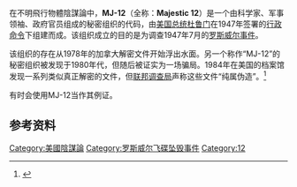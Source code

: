 {{noteTA
|1=zh-cn:罗斯威尔; zh-tw:羅斯威爾; zh-hk:羅茲威爾;
}}
在不明飛行物體陰謀論中，'''MJ-12'''（全称：'''Majestic 12'''）是一个由科学家、军事领袖、政府官员组成的秘密组织的代码，由[[美国总统|美国总统]][[杜鲁门|杜鲁门]]在1947年签署的[[行政命令|行政命令]]下组建而成。该组织成立的目的是为调查1947年7月的[[罗斯威尔事件|罗斯威尔事件]]。

该组织的存在从1978年的加拿大解密文件开始浮出水面。另一个称作“MJ-12”的秘密组织被发现于1980年代，但随后被证实为一场骗局。1984年在美国的档案馆发现一系列类似真正解密的文件，但[[联邦调查局|联邦调查局]]声称这些文件“纯属伪造”。<ref name=FBI_bogus>{{cite web |url=http://vault.fbi.gov/Majestic%2012/Majestic%2012%20Part%201%20of%201/at_download/file |title=FBI - Majestic 12 Part 1 of 1 |work=An FBI archive containing details of "Majestic 12" |accessdate=2011-04-10 |archive-date=2021-01-31 |archive-url=https://web.archive.org/web/20210131044307/https://vault.fbi.gov/Majestic%2012/Majestic%2012%20Part%201%20of%201/at_download/file |dead-url=no }}</ref>

{{link-en|不明飞行物阴谋论|UFO conspiracy theory|UFO阴谋论}}有时会使用MJ-12当作其例证。

== 参考资料 ==
{{Reflist}}

{{不明飛行物}}
{{阴谋论}}

[[Category:美國陰謀論|Category:美國陰謀論]]
[[Category:罗斯威尔飞碟坠毁事件|Category:罗斯威尔飞碟坠毁事件]]
[[Category:12|Category:12]]